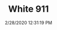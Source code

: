 ---
width: 1333
height: 2000
title: White 911
description: A white 911 at the Auto Kennel open house.
date: 2/28/2020 12:31:19 PM
cameraMake: Sony
cameraModel: ILCE-7M3
lens: ZEISS Batis 2/40 CF
settingsfStop: f/2
settingsISO: ISO 100
settingsShutter: 1/2000
settingsFocalLength: 40 mm
---